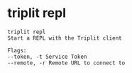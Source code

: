 # triplit repl

```
triplit repl
Start a REPL with the Triplit client

Flags:
--token, -t Service Token
--remote, -r Remote URL to connect to
```

